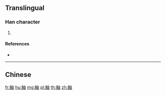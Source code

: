 {{character info/new}}
{{also|鮋}}
==Translingual==

===Han character===
{{Han char|rn=195|rad=鱼|as=05|sn=13|four=|canj=NMLW}}

# {{defn|Han|sort=鱼05}}

====References====
* {{Han ref|kx=1480.511|hdz=74681.071|uh=9C89|ud=40073}}

----

==Chinese==
{{zh-see|鮋}}

[[fr:鲉]]
[[hu:鲉]]
[[mg:鲉]]
[[pl:鲉]]
[[th:鲉]]
[[zh:鲉]]